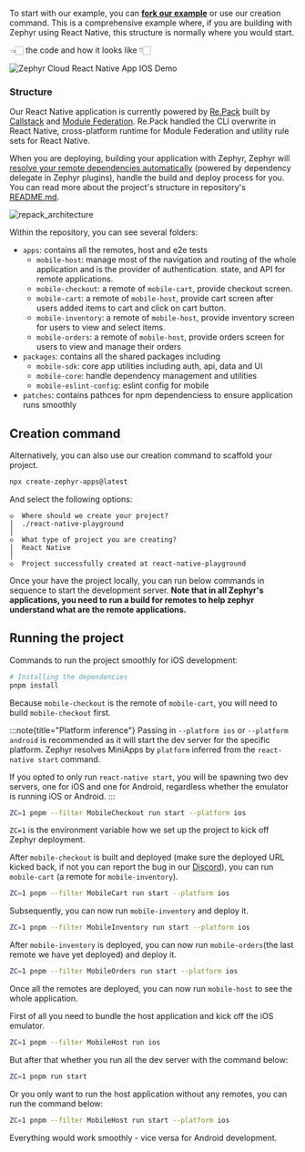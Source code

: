 
To start with our example, you can [**fork our example**](https://github.com/ZephyrCloudIO/zephyr-repack-example) or use our creation command. This is a comprehensive example where, if you are building with Zephyr using React Native, this structure is normally where you would start.

<SourceCode href="https://github.com/ZephyrCloudIO/zephyr-repack-example" /> 👈🏻
the code and how it looks like 👇🏻

<Image src="/ios_demo.gif" alt="Zephyr Cloud React Native App IOS Demo" />

### Structure

Our React Native application is currently powered by [Re.Pack](https://re-pack.dev) built by [Callstack](https://callstack.com) and [Module Federation](https://module-federation.io). Re.Pack handled the CLI overwrite in React Native, cross-platform runtime for Module Federation and utility rule sets for React Native.

When you are deploying, building your application with Zephyr, Zephyr will [resolve your remote dependencies automatically](https://docs.zephyr-cloud.io/how-to/mf-guide) (powered by dependency delegate in Zephyr plugins), handle the build and deploy process for you. You can read more about the project's structure in repository's [README.md](https://github.com/ZephyrCloudIO/zephyr-repack-example/blob/main/README.md).

![repack_architecture](/architecture_overview.png)

Within the repository, you can see several folders:

- `apps`: contains all the remotes, host and e2e tests
  - `mobile-host`: manage most of the navigation and routing of the whole application and is the provider of authentication. state, and API for remote applications.
  - `mobile-checkout`: a remote of `mobile-cart`, provide checkout screen.
  - `mobile-cart`: a remote of `mobile-host`, provide cart screen after users added items to cart and click on cart button.
  - `mobile-inventory`: a remote of `mobile-host`, provide inventory screen for users to view and select items.
  - `mobile-orders`: a remote of `mobile-host`, provide orders screen for users to view and manage their orders
- `packages`: contains all the shared packages including
  - `mobile-sdk`: core app utilities including auth, api, data and UI
  - `mobile-core`: handle dependency management and utilities
  - `mobile-eslint-config`: eslint config for mobile
- `patches`: contains pathces for npm dependenciess to ensure application runs smoothly

## Creation command

Alternatively, you can also use our creation command to scaffold your project.

```bash
npx create-zephyr-apps@latest
```

And select the following options:

```
◇  Where should we create your project?
│  ./react-native-playground
│
◇  What type of project you are creating?
│  React Native
│
◇  Project successfully created at react-native-playground
```

Once your have the project locally, you can run below commands in sequence to start the development server. **Note that in all Zephyr's applications, you need to run a build for remotes to help zephyr understand what are the remote applications.**

## Running the project

Commands to run the project smoothly for iOS development:

```bash
# Installing the dependencies
pnpm install

```

Because `mobile-checkout` is the remote of `mobile-cart`, you will need to build `mobile-checkout` first.

:::note{title="Platform inference"}
Passing in `--platform ios` or `--platform android` is recommended as it will start the dev server for the specific platform. Zephyr resolves MiniApps by `platform` inferred from the `react-native start` command.

If you opted to only run `react-native start`, you will be spawning two dev servers, one for iOS and one for Android, regardless whether the emulator is running iOS or Android.
:::

```bash
ZC=1 pnpm --filter MobileCheckout run start --platform ios
```

`ZC=1` is the environment variable how we set up the project to kick off Zephyr deployment.

After `mobile-checkout` is built and deployed (make sure the deployed URL kicked back, if not you can report the bug in our [Discord](https://zephyr-cloud.io/discord)), you can run `mobile-cart` (a remote for `mobile-inventory`).

```bash
ZC=1 pnpm --filter MobileCart run start --platform ios
```

Subsequently, you can now run `mobile-inventory` and deploy it.

```bash
ZC=1 pnpm --filter MobileInventory run start --platform ios
```

After `mobile-inventory` is deployed, you can now run `mobile-orders`(the last remote we have yet deployed) and deploy it.

```bash
ZC=1 pnpm --filter MobileOrders run start --platform ios
```

Once all the remotes are deployed, you can now run `mobile-host` to see the whole application.

First of all you need to bundle the host application and kick off the iOS emulator.

```bash
ZC=1 pnpm --filter MobileHost run ios
```

But after that whether you run all the dev server with the command below:

```bash
ZC=1 pnpm run start
```

Or you only want to run the host application without any remotes, you can run the command below:

```bash
ZC=1 pnpm --filter MobileHost run start --platform ios
```

Everything would work smoothly - vice versa for Android development.
